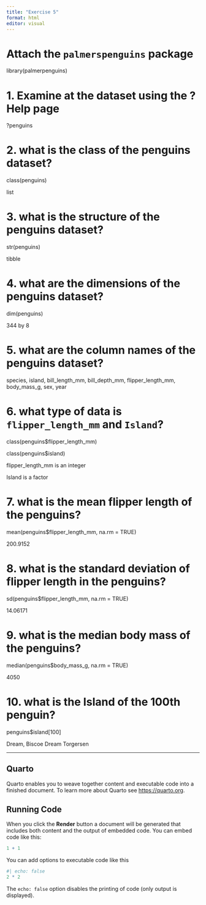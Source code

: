 ```yaml
---
title: "Exercise 5"
format: html
editor: visual
---
```

# Attach the `palmerspenguins` package
library(palmerpenguins)

# 1. Examine at the dataset using the ?Help page
?penguins

# 2. what is the class of the penguins dataset?
class(penguins)

list

# 3. what is the structure of the penguins dataset?
str(penguins)

tibble

# 4. what are the dimensions of the penguins dataset?
dim(penguins)

344 by 8

# 5. what are the column names of the penguins dataset?

species, island, bill_length_mm, bill_depth_mm, flipper_length_mm, body_mass_g, sex, year

# 6. what type of data is `flipper_length_mm` and `Island`?
class(penguins$flipper_length_mm)

class(penguins$island)

flipper_length_mm is an integer

Island is a factor

# 7. what is the mean flipper length of the penguins?
mean(penguins$flipper_length_mm, na.rm = TRUE)

200.9152

# 8. what is the standard deviation of flipper length in the penguins?
sd(penguins$flipper_length_mm, na.rm = TRUE)

14.06171

# 9. what is the median body mass of the penguins?
median(penguins$body_mass_g, na.rm = TRUE)

4050

# 10. what is the Island of the 100th penguin?
penguins$island[100]

Dream, Biscoe Dream Torgersen

---

## Quarto

Quarto enables you to weave together content and executable code into a finished document. To learn more about Quarto see <https://quarto.org>.

## Running Code

When you click the **Render** button a document will be generated that includes both content and the output of embedded code. You can embed code like this:

```r
1 + 1
```

You can add options to executable code like this

```r
#| echo: false
2 * 2
```

The `echo: false` option disables the printing of code (only output is displayed).
